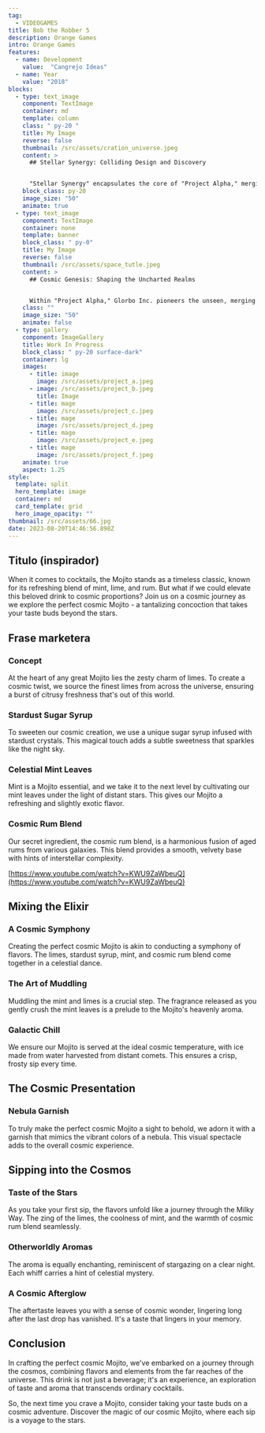 ```yaml
---
tag:
  - VIDEOGAMES
title: Bob the Robber 5
description: Orange Games
intro: Orange Games
features:
  - name: Development
    value:  "Cangrejo Ideas"
  - name: Year
    value: "2018"
blocks:
  - type: text_image
    component: TextImage
    container: md
    template: column
    class: " py-20 "
    title: My Image
    reverse: false
    thumbnail: /src/assets/cration_universe.jpeg
    content: >
      ## Stellar Synergy: Colliding Design and Discovery


      "Stellar Synergy" encapsulates the core of "Project Alpha," merging the essence of Glorbo Inc.'s design prowess with groundbreaking discovery. By entwining artistic narrative with scientific inquiry, we unveil the majestic interplay of celestial bodies. Through each collision, cosmic ballet, and gravitational embrace, we invite you to witness the seamless fusion of design and discovery, igniting new frontiers of imagination.
    block_class: py-20
    image_size: "50"
    animate: true
  - type: text_image
    component: TextImage
    container: none
    template: banner
    block_class: " py-0"
    title: My Image
    reverse: false
    thumbnail: /src/assets/space_tutle.jpeg
    content: >
      ## Cosmic Genesis: Shaping the Uncharted Realms


      Within "Project Alpha," Glorbo Inc. pioneers the unseen, merging scientific precision with artistic ingenuity. Every quasar, every celestial ballet, emerges from meticulous orchestration. From the fiery birth of stars to the enigmatic dance of black holes, we navigate uncharted realms, guided by a passion for design that echoes through the cosmos.
    class: ""
    image_size: "50"
    animate: false
  - type: gallery
    component: ImageGallery
    title: Work In Progress
    block_class: " py-20 surface-dark"
    container: lg
    images:
      - title: image
        image: /src/assets/project_a.jpeg
      - image: /src/assets/project_b.jpeg
        title: Image
      - title: mage
        image: /src/assets/project_c.jpeg
      - title: mage
        image: /src/assets/project_d.jpeg
      - title: mage
        image: /src/assets/project_e.jpeg
      - title: mage
        image: /src/assets/project_f.jpeg
    animate: true
    aspect: 1.25
style:
  template: split
  hero_template: image
  container: md
  card_template: grid
  hero_image_opacity: ""
thumbnail: /src/assets/66.jpg
date: 2023-08-20T14:46:56.898Z
---
```


## Titulo (inspirador)

When it comes to cocktails, the Mojito stands as a timeless classic, known for its refreshing blend of mint, lime, and rum. But what if we could elevate this beloved drink to cosmic proportions? Join us on a cosmic journey as we explore the perfect cosmic Mojito - a tantalizing concoction that takes your taste buds beyond the stars.

## Frase marketera

### Concept

At the heart of any great Mojito lies the zesty charm of limes. To create a cosmic twist, we source the finest limes from across the universe, ensuring a burst of citrusy freshness that's out of this world.

### Stardust Sugar Syrup

To sweeten our cosmic creation, we use a unique sugar syrup infused with stardust crystals. This magical touch adds a subtle sweetness that sparkles like the night sky.

### Celestial Mint Leaves

Mint is a Mojito essential, and we take it to the next level by cultivating our mint leaves under the light of distant stars. This gives our Mojito a refreshing and slightly exotic flavor.

### Cosmic Rum Blend

Our secret ingredient, the cosmic rum blend, is a harmonious fusion of aged rums from various galaxies. This blend provides a smooth, velvety base with hints of interstellar complexity.

[https://www.youtube.com/watch?v=KWU9ZaWbeuQ](https://www.youtube.com/watch?v=KWU9ZaWbeuQ)

## Mixing the Elixir

### A Cosmic Symphony

Creating the perfect cosmic Mojito is akin to conducting a symphony of flavors. The limes, stardust syrup, mint, and cosmic rum blend come together in a celestial dance.

### The Art of Muddling

Muddling the mint and limes is a crucial step. The fragrance released as you gently crush the mint leaves is a prelude to the Mojito's heavenly aroma.

### Galactic Chill

We ensure our Mojito is served at the ideal cosmic temperature, with ice made from water harvested from distant comets. This ensures a crisp, frosty sip every time.

## The Cosmic Presentation

### Nebula Garnish

To truly make the perfect cosmic Mojito a sight to behold, we adorn it with a garnish that mimics the vibrant colors of a nebula. This visual spectacle adds to the overall cosmic experience.

## Sipping into the Cosmos

### Taste of the Stars

As you take your first sip, the flavors unfold like a journey through the Milky Way. The zing of the limes, the coolness of mint, and the warmth of cosmic rum blend seamlessly.

### Otherworldly Aromas

The aroma is equally enchanting, reminiscent of stargazing on a clear night. Each whiff carries a hint of celestial mystery.

### A Cosmic Afterglow

The aftertaste leaves you with a sense of cosmic wonder, lingering long after the last drop has vanished. It's a taste that lingers in your memory.

## Conclusion

In crafting the perfect cosmic Mojito, we've embarked on a journey through the cosmos, combining flavors and elements from the far reaches of the universe. This drink is not just a beverage; it's an experience, an exploration of taste and aroma that transcends ordinary cocktails.

So, the next time you crave a Mojito, consider taking your taste buds on a cosmic adventure. Discover the magic of our cosmic Mojito, where each sip is a voyage to the stars.